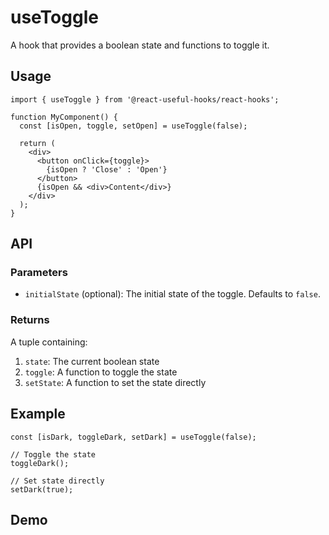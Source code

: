 
# useToggle

A hook that provides a boolean state and functions to toggle it.

## Usage

```tsx
import { useToggle } from '@react-useful-hooks/react-hooks';

function MyComponent() {
  const [isOpen, toggle, setOpen] = useToggle(false);

  return (
    <div>
      <button onClick={toggle}>
        {isOpen ? 'Close' : 'Open'}
      </button>
      {isOpen && <div>Content</div>}
    </div>
  );
}
```

## API

### Parameters

- `initialState` (optional): The initial state of the toggle. Defaults to `false`.

### Returns

A tuple containing:
1. `state`: The current boolean state
2. `toggle`: A function to toggle the state
3. `setState`: A function to set the state directly

## Example

```tsx
const [isDark, toggleDark, setDark] = useToggle(false);

// Toggle the state
toggleDark();

// Set state directly
setDark(true);
```

## Demo
